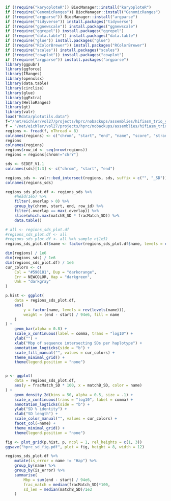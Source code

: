 ```r
if (!require("karyoploteR")) BiocManager::install("karyoploteR")
if (!require("GenomicRanges")) BiocManager::install("GenomicRanges")
if (!require("argparse")) BiocManager::install("argparse")
if (!require("tidyverse")) install.packages("tidyverse")
if (!require("ggnewscale")) install.packages("ggnewscale")
if (!require("ggrepel")) install.packages("ggrepel")
if (!require("data.table")) install.packages("data.table")
if (!require("glue")) install.packages("glue")
if (!require("RColorBrewer")) install.packages("RColorBrewer")
if (!require("scales")) install.packages("scales")
if (!require("cowplot")) install.packages("cowplot")
if (!require("argparse")) install.packages("argparse")
library(ggpubr)
library(ggforce)
library(IRanges)
library(openxlsx)
library(data.table)
library(circlize)
library(glue)
library(ggExtra)
library(HelloRanges)
library(gt)
library(valr)
load("Rdata/plotutils.data")
f="/net/eichler/vol27/projects/hprc/nobackups/assemblies/hifiasm_trio_yr1_genbank/unreliable_regions/ALL.window.bed"
f = "/net/eichler/vol27/projects/hprc/nobackups/assemblies/hifiasm_trio_yr1_genbank/unreliable_regions/2022-04-22/SD.window.bed.gz"
regions <- fread(f, nThread = 8)
colnames(regions) <- c("chrom", "start", "end", "name", "score", "strand", "ts", "te", "color", "source")[1:ncol(regions)]
regions
colnames(regions)
regions$row_id <- seq(nrow(regions))
regions = regions[chrom!="chrY"]

sds <- SEDEF_V1.1
colnames(sds)[1:3] <- c("chrom", "start", "end")

regions_sds <- valr::bed_intersect(regions, sds, suffix = c("", "_SD"))
colnames(regions_sds)

regions_sds_plot.df <- regions_sds %>%
    #head(1e5) %>%
    filter(.overlap > 0) %>%
    group_by(chrom, start, end, row_id) %>%
    filter(.overlap == max(.overlap)) %>%
    slice(which.max(matchB_SD * fracMatch_SD)) %>%
    data.table()

# all <- regions_sds_plot.df
#regions_sds_plot.df <- all
#regions_sds_plot.df <- all %>% sample_n(1e5)
regions_sds_plot.df$name <- factor(regions_sds_plot.df$name, levels = c("Hap", "Col", "Dup", "Err", "Unk"))

```

```r
dim(regions) / 1e6
dim(regions_sds) / 1e6
dim(regions_sds_plot.df) / 1e6
cur_colors <- c(
    Col = "#590181", Dup = "darkorange",
    Err = NEWCOLOR, Hap = "darkgreen",
    Unk = "darkgray"
)

p.hist <- ggplot(
    data = regions_sds_plot.df,
    aes(
        y = factor(name, levels = rev(levels(name))),
        weight = (end - start) / 94e6, fill = name
    )
) +
    geom_bar(alpha = 0.8) +
    scale_x_continuous(label = comma, trans = "log10") +
    ylab("") +
    xlab("Mbp of sequence intersecting SDs per haplotype") +
    annotation_logticks(side = "b") +
    scale_fill_manual("", values = cur_colors) +
    theme_minimal_grid() +
    theme(legend.position = "none")


p <- ggplot(
    data = regions_sds_plot.df,
    aes(y = fracMatch_SD * 100, x = matchB_SD, color = name)
) +
    geom_density_2d(bins = 50, alpha = 0.5, size = .1) +
    scale_x_continuous(trans = "log10", label = comma) +
    annotation_logticks(side = "b") +
    ylab("SD % identity") +
    xlab("SD length") +
    scale_color_manual("", values = cur_colors) +
    facet_col(~name) +
    theme_minimal_grid() +
    theme(legend.position = "none")

fig <- plot_grid(p.hist, p, ncol = 1, rel_heights = c(1, 3))
ggsave("hprc_sd_fig.pdf", plot = fig, height = 8, width = 12)
```


```r
regions_sds_plot.df %>% 
    mutate(is_error = name != "Hap") %>%
    group_by(name) %>%
    group_by(is_error) %>%
    summarise(
        Mbp = sum(end - start) / 94e6,
        frac_match = median(fracMatch_SD)*100,
        sd_len = median(matchB_SD)/1e3
    ) 
```
